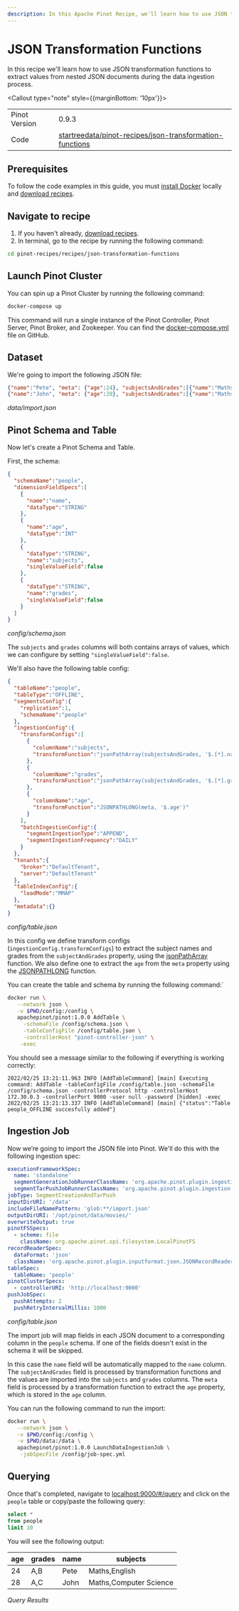 ```yaml
---
description: In this Apache Pinot Recipe, we'll learn how to use JSON transformation functions to extract values from nested JSON documents during the data ingestion process.
---
```


# JSON Transformation Functions

In this recipe we'll learn how to use JSON transformation functions to extract values from nested JSON documents during the data ingestion process.

<Callout type="note" style={{marginBottom: '10px'}}>
  <table style={{ border: '1px solid #ccc', borderCollapse: 'collapse', width: '100%' }}>
    <tbody>
      <tr>
        <td style={{ border: '1px solid #ccc', padding: '8px' }}>Pinot Version</td>
        <td style={{ border: '1px solid #ccc', padding: '8px' }}>0.9.3</td>
      </tr>
      <tr>
        <td style={{ border: '1px solid #ccc', padding: '8px' }}>Code</td>
        <td style={{ border: '1px solid #ccc', padding: '8px', backgroundColor: '#f5f5f5' }}>
          <a style={{textDecoration: 'underline'}} target="_blank" href="https://github.com/startreedata/pinot-recipes/tree/main/recipes/json-transformation-functions">startreedata/pinot-recipes/json-transformation-functions</a>
        </td>
      </tr>
    </tbody>
  </table>
</Callout>

## Prerequisites

To follow the code examples in this guide, you must [install Docker](https://docs.docker.com/get-docker/) locally and [download recipes](/docs/pinot/recipes/#download-recipes).

## Navigate to recipe

1. If you haven't already, [download recipes](/docs/pinot/recipes/#download-recipes).
2. In terminal, go to the recipe by running the following command:
  ```bash
  cd pinot-recipes/recipes/json-transformation-functions
  ```

## Launch Pinot Cluster

You can spin up a Pinot Cluster by running the following command:

```bash
docker-compose up
```

This command will run a single instance of the Pinot Controller, Pinot Server, Pinot Broker, and Zookeeper.
You can find the [docker-compose.yml](https://github.com/startreedata/pinot-recipes/blob/main/recipes/json-transformation-functions/docker-compose.yml) file on GitHub.

## Dataset

We're going to import the following JSON file:

<div class="text-output">

```json
{"name":"Pete", "meta": {"age":24}, "subjectsAndGrades":[{"name":"Maths", "grade":"A"}, {"name":"English", "grade":"B"}]}
{"name":"John", "meta": {"age":28}, "subjectsAndGrades":[{"name":"Maths", "grade":"A"}, {"name":"Computer Science", "grade":"C"}]}
```
*data/import.json*

</div>

## Pinot Schema and Table

Now let's create a Pinot Schema and Table.

First, the schema:

```json
{
  "schemaName":"people",
  "dimensionFieldSpecs":[
    {
      "name":"name",
      "dataType":"STRING"
    },
    {
      "name":"age",
      "dataType":"INT"
    },
    {
      "dataType":"STRING",
      "name":"subjects",
      "singleValueField":false
    },
    {
      "dataType":"STRING",
      "name":"grades",
      "singleValueField":false
    }
  ]
}
```
*config/schema.json*

The `subjects` and `grades` columns will both contains arrays of values, which we can configure by setting `"singleValueField":false`.

We'll also have the following table config:

```json {9-22}
{
  "tableName":"people",
  "tableType":"OFFLINE",
  "segmentsConfig":{
    "replication":1,
    "schemaName":"people"
  },
  "ingestionConfig":{
    "transformConfigs":[
      {
        "columnName":"subjects",
        "transformFunction":"jsonPathArray(subjectsAndGrades, '$.[*].name')"
      },
      {
        "columnName":"grades",
        "transformFunction":"jsonPathArray(subjectsAndGrades, '$.[*].grade')"
      },
      {
        "columnName":"age",
        "transformFunction":"JSONPATHLONG(meta, '$.age')"
      }
    ],
    "batchIngestionConfig":{
      "segmentIngestionType":"APPEND",
      "segmentIngestionFrequency":"DAILY"
    }
  },
  "tenants":{
    "broker":"DefaultTenant",
    "server":"DefaultTenant"
  },
  "tableIndexConfig":{
    "loadMode":"MMAP"
  },
  "metadata":{}
}
```
*config/table.json*

In this config we define transform configs (`ingestionConfig.transformConfigs`) to extract the subject names and grades from the `subjectAndGrades` property, using the [jsonPathArray](https://docs.pinot.apache.org/configuration-reference/functions/jsonpatharray) function.
We also define one to extract the `age` from the `meta` property using the [JSONPATHLONG](https://docs.pinot.apache.org/configuration-reference/functions/jsonpathlong) function.

You can create the table and schema by running the following command:`

```bash
docker run \
   --network json \
   -v $PWD/config:/config \
   apachepinot/pinot:1.0.0 AddTable \
     -schemaFile /config/schema.json \
     -tableConfigFile /config/table.json \
     -controllerHost "pinot-controller-json" \
    -exec
```

You should see a message similar to the following if everything is working correctly:

```text
2022/02/25 13:21:11.963 INFO [AddTableCommand] [main] Executing command: AddTable -tableConfigFile /config/table.json -schemaFile /config/schema.json -controllerProtocol http -controllerHost 172.30.0.3 -controllerPort 9000 -user null -password [hidden] -exec
2022/02/25 13:21:13.337 INFO [AddTableCommand] [main] {"status":"Table people_OFFLINE succesfully added"}
```

## Ingestion Job

Now we’re going to import the JSON file into Pinot. 
We'll do this with the following ingestion spec:

```yaml
executionFrameworkSpec:
  name: 'standalone'
  segmentGenerationJobRunnerClassName: 'org.apache.pinot.plugin.ingestion.batch.standalone.SegmentGenerationJobRunner'
  segmentTarPushJobRunnerClassName: 'org.apache.pinot.plugin.ingestion.batch.standalone.SegmentTarPushJobRunner'
jobType: SegmentCreationAndTarPush
inputDirURI: '/data'
includeFileNamePattern: 'glob:**/import.json'
outputDirURI: '/opt/pinot/data/movies/'
overwriteOutput: true
pinotFSSpecs:
  - scheme: file
    className: org.apache.pinot.spi.filesystem.LocalPinotFS
recordReaderSpec:
  dataFormat: 'json'
  className: 'org.apache.pinot.plugin.inputformat.json.JSONRecordReader'
tableSpec:
  tableName: 'people'
pinotClusterSpecs:
  - controllerURI: 'http://localhost:9000'
pushJobSpec:
  pushAttempts: 2
  pushRetryIntervalMillis: 1000

```
*config/table.json*


The import job will map fields in each JSON document to a corresponding column in the `people` schema.
If one of the fields doesn't exist in the schema it will be skipped.

In this case the `name` field will be automatically mapped to the `name` column.
The `subjectAndGrades` field is processed by transformation functions and the values are imported into the `subjects` and `grades` columns.
The `meta` field is processed by a transformation function to extract the `age` property, which is stored in the `age` column.

You can run the following command to run the import:

```bash
docker run \
   --network json \
   -v $PWD/config:/config \
   -v $PWD/data:/data \
   apachepinot/pinot:1.0.0 LaunchDataIngestionJob \
    -jobSpecFile /config/job-spec.yml
```

## Querying 

Once that's completed, navigate to [localhost:9000/#/query](http://localhost:9000/#/query) and click on the `people` table or copy/paste the following query:

```sql
select * 
from people 
limit 10
```

You will see the following output:

|age|	grades|	name|	subjects|
|----------|-------------|-------------|-------------|
|24|	A,B|	Pete|	Maths,English|
|28|	A,C	|John|	Maths,Computer Science|

*Query Results*